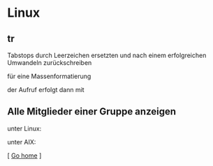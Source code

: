 =Linux=

==tr==
Tabstops durch Leerzeichen ersetzten und nach einem erfolgreichen Umwandeln zurückschreiben

{{{class="brush: bash; ; toolbar: false;"
    $ cat webserver.log07289 | tr '[:blank:]' ' ' > tmp.1 && mv tmp.1 webserver.log07289
}}}

für eine Massenformatierung

{{{class="brush: bash; ; toolbar: false;"
    for file
    do
    cat $file | tr '[:blank:]' ' ' > tmp.1 && mv tmp.1 $file || { echo "++$file ";  exit; }
    done
}}}

der Aufruf erfolgt dann mit

{{{class="brush: bash; ; toolbar: false;"
    $ tr-all *
}}}

==Alle Mitglieder einer Gruppe anzeigen==
unter Linux:

{{{class="brush: bash; ; toolbar: false;"
    $ getent group GRUPPE
}}}

unter AIX:

{{{class="brush: bash; ; toolbar: false;"
    $ lsgroup GRUPPE
}}}


[ [[index|Go home]] ]
